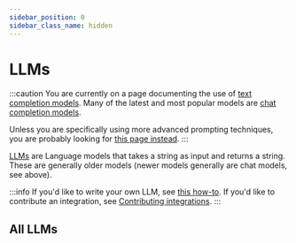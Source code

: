 ```yaml
---
sidebar_position: 0
sidebar_class_name: hidden
---
```


# LLMs

:::caution
You are currently on a page documenting the use of [text completion models](/docs/concepts/#llms). Many of the latest and most popular models are [chat completion models](/docs/concepts/#chat-models).

Unless you are specifically using more advanced prompting techniques, you are probably looking for [this page instead](/docs/integrations/chat/).
:::

[LLMs](docs/concepts/#llms) are Language models that takes a string as input and returns a string. These are generally older models (newer models generally are chat models, see above).

:::info
If you'd like to write your own LLM, see [this how-to](/docs/how_to/custom_llm). If you'd like to contribute an integration, see [Contributing integrations](/docs/contributing).
:::

## All LLMs


<IndexTable />

